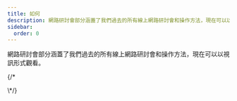 ```yaml
---
title: 如何
description: 網路研討會部分涵蓋了我們過去的所有線上網路研討會和操作方法，現在可以以視訊形式觀看。
sidebar:
  order: 0
---
```


網路研討會部分涵蓋了我們過去的所有線上網路研討會和操作方法，現在可以以視訊形式觀看。

<CloudinaryImage width="700" height="525" resize="scale" quality="best" alt="即將推出" src="academy/webinars" errorImage="noimage_opaque_nyrtl0.png" />


{/\*<LinkCard title="發現超值優惠" description="The guide gives you some tips on how to search for things to sell on Wink." href="/guides/discover-great-deals/" />


<LinkCard title="立即預訂按鈕" description="This guide steps hotels through how to do the simplest integration with Wink with a 'Book Now' button." href="/guides/the-book-now-button/" />


<LinkCard title="傻瓜洞察" description="This guides shows you how to use analytics effectively from the perspective of a supplier and an affiliate." href="/guides/insight-for-dummies/" />


<LinkCard title="與 TripPay 集成" description="The guide gives you step-by-step instructions on how to do a full integration with TripPay as a travel company wishing to outsource the payment process." href="/guides/integrating-with-trip-pay/" />
&#x20;\*/}

